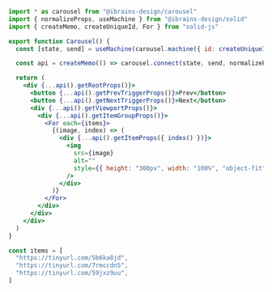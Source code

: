 ```jsx
import * as carousel from "@ibrains-design/carousel"
import { normalizeProps, useMachine } from "@ibrains-design/solid"
import { createMemo, createUniqueId, For } from "solid-js"

export function Carousel() {
  const [state, send] = useMachine(carousel.machine({ id: createUniqueId() }))

  const api = createMemo(() => carousel.connect(state, send, normalizeProps))

  return (
    <div {...api().getRootProps()}>
      <button {...api().getPrevTriggerProps()}>Prev</button>
      <button {...api().getNextTriggerProps()}>Next</button>
      <div {...api().getViewportProps()}>
        <div {...api().getItemGroupProps()}>
          <For each={items}>
            {(image, index) => (
              <div {...api().getItemProps({ index() })}>
                <img
                  src={image}
                  alt=""
                  style={{ height: "300px", width: "100%", "object-fit": "cover" }}
                />
              </div>
            )}
          </For>
        </div>
      </div>
    </div>
  )
}

const items = [
  "https://tinyurl.com/5b6ka8jd",
  "https://tinyurl.com/7rmccdn5",
  "https://tinyurl.com/59jxz9uu",
]
```
